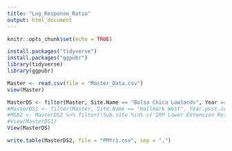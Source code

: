 ```yaml
---
title: "Log_Response_Ratio"
output: html_document
---
```


```r
knitr::opts_chunk$set(echo = TRUE)
```

```r
install.packages("tidyverse")
install.packages("ggpubr")
library(tidyverse)
library(ggpubr)
```

```r
Master <- read.csv(file = "Master_Data.csv")
view(Master)
```


```r
MasterDS <- filter(Master, Site.Name == "Bolsa Chica Lowlands", Year == "2007")
#MasterDS1 <- filter(Master, Site.Name == "Hallmark West", Year.post.completion == "1")
#MSD2 <- MasterDS2 %>% filter(!Sub.site %in% c('IRP Lower Extension Restoration Site'))
#View(MasterDS1)
View(MasterDS)
```

```r
write.table(MasterDS2, file = "PMYr1.csv", sep = ",")
```

